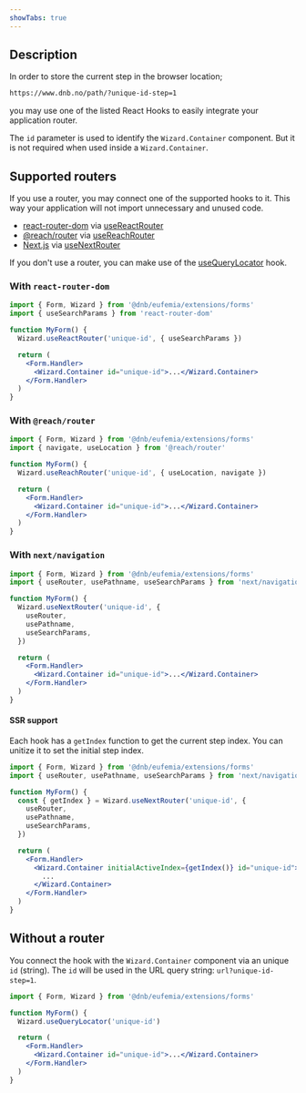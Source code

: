 ```yaml
---
showTabs: true
---
```


## Description

In order to store the current step in the browser location;

```bash
https://www.dnb.no/path/?unique-id-step=1
```

you may use one of the listed React Hooks to easily integrate your application router.

The `id` parameter is used to identify the `Wizard.Container` component. But it is not required when used inside a `Wizard.Container`.

## Supported routers

If you use a router, you may connect one of the supported hooks to it. This way your application will not import unnecessary and unused code.

- [react-router-dom](https://reactrouter.com/) via [useReactRouter](#with-react-router-dom)
- [@reach/router](https://reach.tech/router/) via [useReachRouter](#with-reachrouter)
- [Next.js](https://nextjs.org/) via [useNextRouter](#with-nextnavigation)

If you don't use a router, you can make use of the [useQueryLocator](#without-a-router) hook.

### With `react-router-dom`

```jsx
import { Form, Wizard } from '@dnb/eufemia/extensions/forms'
import { useSearchParams } from 'react-router-dom'

function MyForm() {
  Wizard.useReactRouter('unique-id', { useSearchParams })

  return (
    <Form.Handler>
      <Wizard.Container id="unique-id">...</Wizard.Container>
    </Form.Handler>
  )
}
```

### With `@reach/router`

```jsx
import { Form, Wizard } from '@dnb/eufemia/extensions/forms'
import { navigate, useLocation } from '@reach/router'

function MyForm() {
  Wizard.useReachRouter('unique-id', { useLocation, navigate })

  return (
    <Form.Handler>
      <Wizard.Container id="unique-id">...</Wizard.Container>
    </Form.Handler>
  )
}
```

### With `next/navigation`

```jsx
import { Form, Wizard } from '@dnb/eufemia/extensions/forms'
import { useRouter, usePathname, useSearchParams } from 'next/navigation'

function MyForm() {
  Wizard.useNextRouter('unique-id', {
    useRouter,
    usePathname,
    useSearchParams,
  })

  return (
    <Form.Handler>
      <Wizard.Container id="unique-id">...</Wizard.Container>
    </Form.Handler>
  )
}
```

#### SSR support

Each hook has a `getIndex` function to get the current step index. You can unitize it to set the initial step index.

```jsx
import { Form, Wizard } from '@dnb/eufemia/extensions/forms'
import { useRouter, usePathname, useSearchParams } from 'next/navigation'

function MyForm() {
  const { getIndex } = Wizard.useNextRouter('unique-id', {
    useRouter,
    usePathname,
    useSearchParams,
  })

  return (
    <Form.Handler>
      <Wizard.Container initialActiveIndex={getIndex()} id="unique-id">
        ...
      </Wizard.Container>
    </Form.Handler>
  )
}
```

## Without a router

You connect the hook with the `Wizard.Container` component via an unique `id` (string). The `id` will be used in the URL query string: `url?unique-id-step=1`.

```jsx
import { Form, Wizard } from '@dnb/eufemia/extensions/forms'

function MyForm() {
  Wizard.useQueryLocator('unique-id')

  return (
    <Form.Handler>
      <Wizard.Container id="unique-id">...</Wizard.Container>
    </Form.Handler>
  )
}
```
